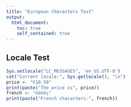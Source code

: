 ```yaml
---
title: "European Characters Test"
output: 
  html_document:
    toc: true
    self_contained: true
---
```


## Locale Test

```r
Sys.setlocale("LC_MESSAGES", 'en_US.UTF-8')
cat("Current locale:", Sys.getlocale(), "\n")
price <- "€10.50"
print(paste("The price is", price))
french <- "éèêëç"
print(paste("French characters:", french))
```
